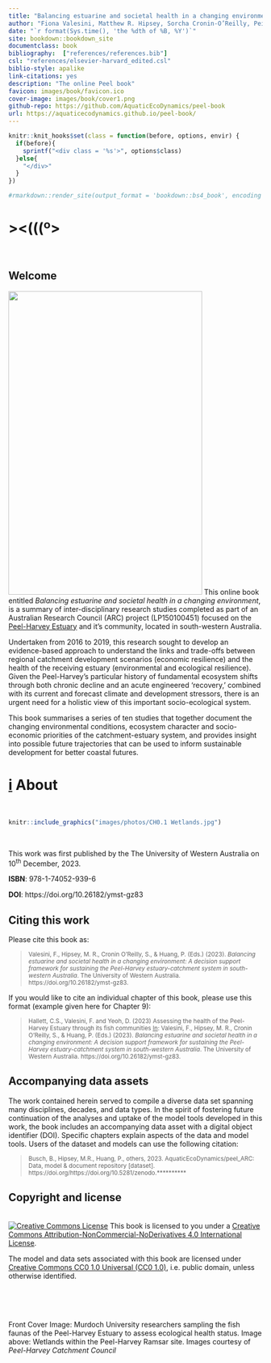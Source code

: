 ```yaml
--- 
title: "Balancing estuarine and societal health in a changing environment"
author: "Fiona Valesini, Matthew R. Hipsey, Sorcha Cronin-O’Reilly, Peisheng Huang"
date: "`r format(Sys.time(), 'the %dth of %B, %Y')`"
site: bookdown::bookdown_site
documentclass: book
bibliography:  ["references/references.bib"]
csl: "references/elsevier-harvard_edited.csl"
biblio-style: apalike
link-citations: yes
description: "The online Peel book"
favicon: images/book/favicon.ico
cover-image: images/book/cover1.png
github-repo: https://github.com/AquaticEcoDynamics/peel-book
url: https://aquaticecodynamics.github.io/peel-book/
---
```


```r
knitr::knit_hooks$set(class = function(before, options, envir) {
  if(before){
    sprintf("<div class = '%s'>", options$class)
  }else{
    "</div>"
  }
})

#rmarkdown::render_site(output_format = 'bookdown::bs4_book', encoding = 'UTF-8')
```


<!-- #.·´¯·.´¯·.¸¸.·´¯·.¸><(((º> -->

# ><(((º> {-}

<br>

## Welcome {-}

<img src="images/book/cover1.png" class="cover" width="384" height="600"/> This online book entitled *Balancing estuarine and societal health in a changing environment*, is a summary of inter-disciplinary research studies completed as part of an Australian Research Council (ARC) project (LP150100451) focused on the [Peel-Harvey Estuary](https://en.wikipedia.org/wiki/Peel-Harvey_Estuarine_System) and it's community, located in south-western Australia. 

Undertaken from 2016 to 2019, this research sought to develop an evidence-based approach to understand the links and trade-offs between regional catchment development scenarios (economic resilience) and the health of the receiving estuary (environmental and ecological resilience). Given the Peel-Harvey’s particular history of fundamental ecosystem shifts through both chronic decline and an acute engineered ‘recovery,’ combined with its current and forecast climate and development stressors, there is an urgent need for a holistic view of this important socio-ecological system.

This book summarises a series of ten studies that together document the changing environmental conditions, ecosystem character and socio-economic priorities of the catchment-estuary system, and provides insight into possible future trajectories that can be used to inform sustainable development for better coastal futures. 




# <u>i</u> About {-}

<br>

```r
knitr::include_graphics("images/photos/CH0.1 Wetlands.jpg")
```


<br>


This work was first published by the The University of Western Australia on 10^th^ December, 2023.

**ISBN**: 978-1-74052-939-6

**DOI**: https://doi.org/10.26182/ymst-gz83

## Citing this work {-}

Please cite this book as: 

> <small>Valesini, F., Hipsey, M. R., Cronin O’Reilly, S., & Huang, P. (Eds.) (2023). *Balancing estuarine and societal health in a changing environment: A decision support framework for sustaining the Peel-Harvey estuary-catchment system in south-western Australia*. The University of Western Australia. https://doi.org/10.26182/ymst-gz83.
</small>

If you would like to cite an individual chapter of this book, please use this format (example given here for Chapter 9): 

> <small>Hallett, C.S., Valesini, F. and Yeoh, D. (2023) Assessing the health of the Peel-Harvey Estuary through its fish communities <u>In</u>:  Valesini, F., Hipsey, M. R., Cronin O’Reilly, S., & Huang, P. (Eds.) (2023). *Balancing estuarine and societal health in a changing environment: A decision support framework for sustaining the Peel-Harvey estuary-catchment system in south-western Australia*. The University of Western Australia.  https://doi.org/10.26182/ymst-gz83.</small>


## Accompanying data assets {-}

The work contained herein served to compile a diverse data set spanning many disciplines, decades, and data types. In the spirit of fostering future continuation of the analyses and uptake of the model tools developed in this work, the book includes an accompanying data asset with a digital object identifier (DOI). Specific chapters explain aspects of the data and model tools. Users of the dataset and models can use the following citation:

> <small>Busch, B., Hipsey, M.R., Huang, P., others, 2023. AquaticEcoDynamics/peel_ARC: Data, model & document repository [dataset]. https://doi.org/https://doi.org/10.5281/zenodo.**********</small>


## Copyright and license {-}

<br>
<a rel="license" href="http://creativecommons.org/licenses/by-nc-nd/4.0/"><img alt="Creative Commons License" style="border-width:0" src="https://i.creativecommons.org/l/by-nc-nd/4.0/88x31.png"/></a> This book is licensed to you under a <a rel="license" href="http://creativecommons.org/licenses/by-nc-nd/4.0/">Creative Commons Attribution-NonCommercial-NoDerivatives 4.0 International License</a>.

The model and data sets associated with this book are licensed under [Creative Commons CC0 1.0 Universal (CC0 1.0)](https://creativecommons.org/publicdomain/zero/1.0/), i.e. public domain, unless otherwise identified.


<br>
<br>
<br>

::: {.author-info width="100%"}
Front Cover Image: Murdoch University researchers sampling the fish faunas of the Peel-Harvey Estuary to assess ecological health status. Image above: Wetlands within the Peel-Harvey Ramsar site. Images courtesy of *Peel-Harvey Catchment Council*
:::



